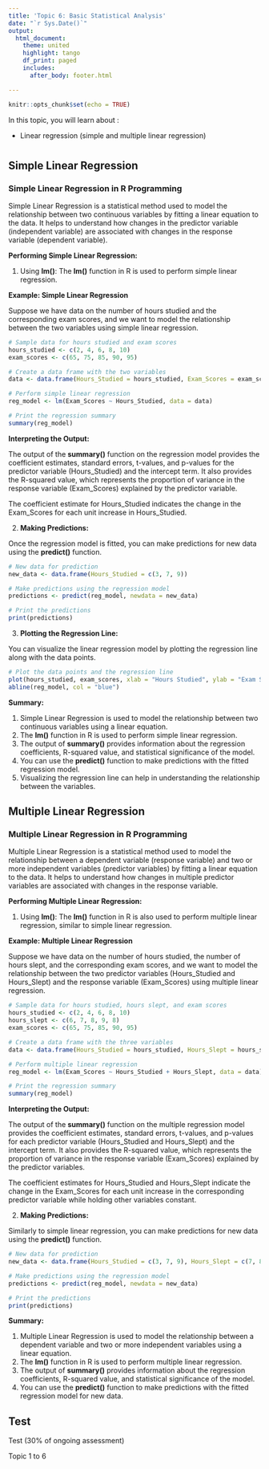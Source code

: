 ```yaml
---
title: 'Topic 6: Basic Statistical Analysis'
date: "`r Sys.Date()`"
output: 
  html_document:
    theme: united
    highlight: tango
    df_print: paged
    includes:
      after_body: footer.html

---
```


```r
knitr::opts_chunk$set(echo = TRUE)
```



In this topic, you will learn about :

- Linear regression (simple and multiple linear regression)

# {.tabset}

## Simple Linear Regression

### Simple Linear Regression in R Programming

Simple Linear Regression is a statistical method used to model the relationship between two continuous variables by fitting a linear equation to the data. It helps to understand how changes in the predictor variable (independent variable) are associated with changes in the response variable (dependent variable).

**Performing Simple Linear Regression:**

1. Using **lm()**: The **lm()** function in R is used to perform simple linear regression.

**Example: Simple Linear Regression**

Suppose we have data on the number of hours studied and the corresponding exam scores, and we want to model the relationship between the two variables using simple linear regression.

```r
# Sample data for hours studied and exam scores
hours_studied <- c(2, 4, 6, 8, 10)
exam_scores <- c(65, 75, 85, 90, 95)

# Create a data frame with the two variables
data <- data.frame(Hours_Studied = hours_studied, Exam_Scores = exam_scores)

# Perform simple linear regression
reg_model <- lm(Exam_Scores ~ Hours_Studied, data = data)

# Print the regression summary
summary(reg_model)

```

**Interpreting the Output:**

The output of the **summary()** function on the regression model provides the coefficient estimates, standard errors, t-values, and p-values for the predictor variable (Hours_Studied) and the intercept term. It also provides the R-squared value, which represents the proportion of variance in the response variable (Exam_Scores) explained by the predictor variable.

The coefficient estimate for Hours_Studied indicates the change in the Exam_Scores for each unit increase in Hours_Studied.

2. **Making Predictions:**

Once the regression model is fitted, you can make predictions for new data using the **predict()** function.

```r
# New data for prediction
new_data <- data.frame(Hours_Studied = c(3, 7, 9))

# Make predictions using the regression model
predictions <- predict(reg_model, newdata = new_data)

# Print the predictions
print(predictions)

```

3. **Plotting the Regression Line:**

You can visualize the linear regression model by plotting the regression line along with the data points.

```r
# Plot the data points and the regression line
plot(hours_studied, exam_scores, xlab = "Hours Studied", ylab = "Exam Scores", main = "Simple Linear Regression")
abline(reg_model, col = "blue")

```

**Summary:**

1. Simple Linear Regression is used to model the relationship between two continuous variables using a linear equation.
2. The **lm()** function in R is used to perform simple linear regression.
3. The output of **summary()** provides information about the regression coefficients, R-squared value, and statistical significance of the model.
4. You can use the **predict()** function to make predictions with the fitted regression model.
5. Visualizing the regression line can help in understanding the relationship between the variables.



## Multiple Linear Regression

### Multiple Linear Regression in R Programming

Multiple Linear Regression is a statistical method used to model the relationship between a dependent variable (response variable) and two or more independent variables (predictor variables) by fitting a linear equation to the data. It helps to understand how changes in multiple predictor variables are associated with changes in the response variable.

**Performing Multiple Linear Regression:**

1. Using **lm()**: The **lm()** function in R is also used to perform multiple linear regression, similar to simple linear regression.

**Example: Multiple Linear Regression**

Suppose we have data on the number of hours studied, the number of hours slept, and the corresponding exam scores, and we want to model the relationship between the two predictor variables (Hours_Studied and Hours_Slept) and the response variable (Exam_Scores) using multiple linear regression.

```r
# Sample data for hours studied, hours slept, and exam scores
hours_studied <- c(2, 4, 6, 8, 10)
hours_slept <- c(6, 7, 8, 9, 8)
exam_scores <- c(65, 75, 85, 90, 95)

# Create a data frame with the three variables
data <- data.frame(Hours_Studied = hours_studied, Hours_Slept = hours_slept, Exam_Scores = exam_scores)

# Perform multiple linear regression
reg_model <- lm(Exam_Scores ~ Hours_Studied + Hours_Slept, data = data)

# Print the regression summary
summary(reg_model)

```

**Interpreting the Output:**

The output of the **summary()** function on the multiple regression model provides the coefficient estimates, standard errors, t-values, and p-values for each predictor variable (Hours_Studied and Hours_Slept) and the intercept term. It also provides the R-squared value, which represents the proportion of variance in the response variable (Exam_Scores) explained by the predictor variables.

The coefficient estimates for Hours_Studied and Hours_Slept indicate the change in the Exam_Scores for each unit increase in the corresponding predictor variable while holding other variables constant.

2. **Making Predictions:**

Similarly to simple linear regression, you can make predictions for new data using the **predict()** function.

```r
# New data for prediction
new_data <- data.frame(Hours_Studied = c(3, 7, 9), Hours_Slept = c(7, 8, 9))

# Make predictions using the regression model
predictions <- predict(reg_model, newdata = new_data)

# Print the predictions
print(predictions)

```

**Summary:**

1. Multiple Linear Regression is used to model the relationship between a dependent variable and two or more independent variables using a linear equation.
2. The **lm()** function in R is used to perform multiple linear regression.
3. The output of **summary()** provides information about the regression coefficients, R-squared value, and statistical significance of the model.
4. You can use the **predict()** function to make predictions with the fitted regression model for new data.


## Test 

Test (30% of ongoing assessment)

Topic 1 to 6